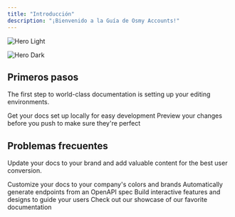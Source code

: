 ```yaml
---
title: "Introducción"
description: "¡Bienvenido a la Guía de Osmy Accounts!"
---
```


<img
  className="block dark:hidden"
  src="/images/hero-light.png"
  alt="Hero Light"
/>

<img
  className="hidden dark:block"
  src="/images/hero-dark.png"
  alt="Hero Dark"
/>

## Primeros pasos

The first step to world-class documentation is setting up your editing environments.

<CardGroup cols="2">
  <Card title="¿Como obtener una cuenta?" icon="pen-to-square" href="https://mintlify.com/docs/quickstart">
    Get your docs set up locally for easy development
  </Card>
  <Card title="¿Como iniciar sesión?" icon="image" href="https://mintlify.com/docs/development">
    Preview your changes before you push to make sure they're perfect
  </Card>
  <Card title="¿Como buscar y descargar las apps?" icon="sparkles">
    
  </Card>
  <Card title="¿Como comprar cuenta exclusiva?" icon="sparkles">
    
  </Card>
</CardGroup>

## Problemas frecuentes

Update your docs to your brand and add valuable content for the best user conversion.

<CardGroup cols="2">
  <Card title="¿No puedes acceder?" icon="palette" href="https://mintlify.com/docs/settings/global">
    Customize your docs to your company's colors and brands
  </Card>
  <Card title="¿No tiene aplicaciones?" icon="code" href="https://mintlify.com/docs/api-playground/openapi">
    Automatically generate endpoints from an OpenAPI spec
  </Card>
  <Card title="¿No puedes cerrar sesión?" icon="screwdriver-wrench" href="https://mintlify.com/docs/content/components/accordions">
    Build interactive features and designs to guide your users
  </Card>
  <Card title="Get Inspiration" icon="stars" href="https://mintlify.com/customers">
    Check out our showcase of our favorite documentation
  </Card>
</CardGroup>
